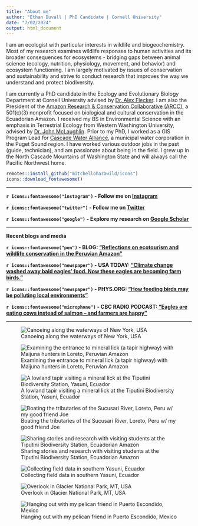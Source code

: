 ```yaml
---
title: "About me"
author: "Ethan Duvall | PhD Candidate | Cornell University"
date: "7/02/2024"
output: html_document
---
```


I am an ecologist with particular interests in wildlife and biogeochemistry. Most of my research examines wildlife responses to human activities and its broader consequences for ecosystems - bridging gaps between animal science (ecology, nutrition, physiology, movement, and behavior) and ecosystem functioning. I am largely motivated by issues of conservation and sustainability and strive to conduct research that improves the way we understand and protect biodiversity.

I am currently a PhD candidate in the Ecology and Evolutionary Biology Department at Cornell University advised by [Dr. Alex Flecker](https://fleckerlab.weebly.com/){target="_blank"}. I am also the President of the [Amazon Research & Conservation Collaborative (ARCC)](https://www.rainforest-arcc.org/){target="_blank"}, a 501(c)(3) nonprofit focused on biological and cultural conservation in the Ecuadorian Amazon. I received my BS in Environmental Science with an emphasis in Terrestrial Ecology from Western Washington University, advised by [Dr. John McLaughlin](https://faculty.jmcl.wwu.edu/). Prior to my PhD, I worked as a GIS Program Lead for [Cascade Water Alliance](https://cascadewater.org/), a municipal water corporation in the Puget Sound region. I have worked various outdoor jobs in the past (guide, technician), and am passionate about being in the field. I grew up in the North Cascade Mountains of Washington State and will always call the Pacific Northwest home.

```r
remotes::install_github("mitchelloharawild/icons")
icons::download_fontawesome()
```

<hr />

**`r icons::fontawesome("instagram")` - Follow me on [Instagram](https://www.instagram.com/ethanduvall.ecology)**

**`r icons::fontawesome("twitter")` - Follow me on [Twitter](https://twitter.com/DuvallEcology)**

**`r icons::fontawesome("google")` - Explore my research on [Google Scholar](https://scholar.google.com/citations?user=hrYz_sIAAAAJ&hl=en)**

<hr />

**Recent blogs and media**

**`r icons::fontawesome("pen")` - BLOG: ["Reflections on ecotourism and wildlife conservation in the Peruvian Amazon"](https://aceer.org/reflections-on-ecotourism-and-wildlife-conservation-in-the-peruvian-amazon/)**

**`r icons::fontawesome("newspaper")` - USA TODAY: ["Climate change washed away bald eagles' food. Now these eagles are becoming farm birds."](https://www.usatoday.com/story/news/nation/2023/03/18/bald-eagles-adapt-after-climate-change/11470297002/)**

**`r icons::fontawesome("newspaper")` - PHYS.ORG: ["How feeding birds may be polluting local environments"](https://phys.org/news/2024-08-birds-polluting-local-environments.html)**

**`r icons::fontawesome("microphone")` - CBC RADIO PODCAST: ["Eagles are eating cows instead of salmon – and farmers are happy"](https://www.cbc.ca/player/play/2188569155552)**

<hr />

![Canoeing along the waterways of New York, USA](images/canoe1.JPG)

![Examining the entrance to mineral lick (a tapir highway) with Maijuna hunters in Loreto, Peruvian Amazon ](C:\Users\ethan\OneDrive\Documents\Github\Repos\website\images\tapirlick.jpg)

![A lowland tapir visiting a mineral lick at the Tiputini Biodiversity Station, Yasuni, Ecuador](C:\Users\ethan\OneDrive\Documents\Github\Repos\website\images\tapir_lick3.jpg)

![Boating the tributaries of the Sucusari River, Loreto, Peru w/ my good friend Joe](images/river_joe.JPG)

![Sharing stories and research with visiting students at the Tiputini Biodiversity Station, Ecuadorian Amazon](C:\Users\ethan\OneDrive\Documents\Github\Repos\website\images\ethan_duvall_lecture.jpg)

![Collecting field data in southern Yasuni, Ecuador](images/ethan_duvall_research.jpg)

![Overlook in Glacier National Park, MT, USA](C:\Users\ethan\OneDrive\Documents\Github\Repos\website\images\ethan_glacier.jpg)

![Hanging out with my pelican friend in Puerto Escondido, Mexico](images/ethan_pelican.PNG)
